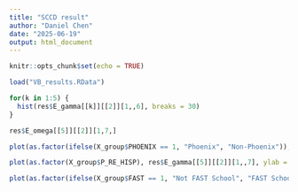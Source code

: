 ```yaml
---
title: "SCCD result"
author: "Daniel Chen"
date: "2025-06-19"
output: html_document
---
```


```r
knitr::opts_chunk$set(echo = TRUE)
```

```r
load("VB_results.RData")
```

```r
for(k in 1:5) {
  hist(res$E_gamma[[k]][[2]][1,,6], breaks = 30)
}
```

```r
res$E_omega[[5]][[2]][1,7,]
```
```r
plot(as.factor(ifelse(X_group$PHOENIX == 1, "Phoenix", "Non-Phoenix")), res$E_gamma[[5]][[2]][1,,7], ylab = "individual level FAST attendance effect")
```
```r
plot(as.factor(X_group$P_RE_HISP), res$E_gamma[[5]][[2]][1,,7], ylab = "individual level FAST attendance effect")
```
```r
plot(as.factor(ifelse(X_group$FAST == 1, "Not FAST School", "FAST School")), res$E_gamma[[5]][[2]][1,,7], ylab = "individual level FAST attendance effect")
```

